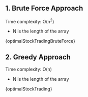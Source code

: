 

## 1. Brute Force Approach

Time complexity: O(n<sup>2</sup>)

- N is the length of the array

<MDXCodeBlock>{optimalStockTradingBruteForce}</MDXCodeBlock>

## 2. Greedy Approach

Time complexity: O(n)

- N is the length of the array

<MDXCodeBlock>{optimalStockTrading}</MDXCodeBlock>
